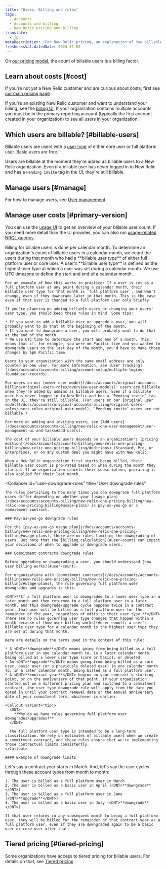 ```yaml
---
title: "Users: Billing and rules"
tags:
  - Accounts
  - Accounts and billing
  - New Relic pricing and billing
translate:
  - jp
metaDescription: "For New Relic pricing, an explanation of how billable users are calculated and rules for downgrading users."
freshnessValidatedDate: 2024-11-08
---
```


On [our pricing model](/docs/accounts/accounts-billing/new-relic-one-pricing-billing/new-relic-one-pricing-billing), the count of billable users is a billing factor.

## Learn about costs [#cost]

If you're not yet a New Relic customer and are curious about costs, first see [our main pricing page](https://newrelic.com/pricing).

If you're an existing New Relic customer and want to understand your billing, see the [billing UI](/docs/accounts/accounts-billing/general-account-settings/introduction-account-settings). If your organization contains multiple accounts, you must be in the primary reporting account (typically the first account created in your organization) to see all users in your organization.

## Which users are billable? [#billable-users]

Billable users are users with a [user type](/docs/accounts/accounts-billing/new-relic-one-user-management/user-type) of either core user or full platform user. Basic users are free.

Users are billable at the moment they're added as billable users to a New Relic organization. Even if a billable user has never logged in to New Relic and has a `Pending invite` tag in the UI, they're still billable.

## Manage users [#manage]

For how to manage users, see [User management](/docs/accounts/accounts-billing/new-relic-one-user-management/user-management-ui-and-tasks).


## Manage user costs [#primary-version]

You can use the [usage UI](/docs/accounts/accounts-billing/general-account-settings/introduction-account-settings/#pricing) to get an overview of your billable user count. If you need more detail than the UI provides, you can also run [usage-related NRQL queries](/docs/accounts/accounts-billing/new-relic-one-pricing-billing/usage-queries-alerts).

<CollapserGroup>
  <Collapser
    id="user-count"
    title="How billable users are counted"
  >
    Billing for billable users is done per calendar month. To determine an organization's count of billable users in a calendar month, we count the users during that month who had a <DNT>**billable user type**</DNT> of either full platform user or core user. A user's <DNT>**billable user type**</DNT> is defined as the highest user type at which a user was set during a calendar month. We use UTC timezone to define the start and end of a calendar month.

    For an example of how this works in practice: If a user is set as a full platform user at any point during a calendar month, their billable user type for that month is `full platform user`, and won't change, even if they downgrade later in that month. This is the case even if that user is changed to a full platform user only briefly.

    If you're planning on adding billable users or changing your users' user type, you should keep these rules in mind. Some tips:

    * If you want to add a billable user or upgrade a user, you will probably want to do that at the beginning of the month.
    * If you want to downgrade a user, you will probably want to do that at the end of the month.
    * We use UTC time to determine the start and end of a month. This means that if, for example, you were on Pacific time and you wanted to downgrade users on the last day of the month, you'd have to make those changes by 5pm Pacific time.

    Users in your organization with the same email address are only counted as one user. For more information, see [User tracking](/docs/accounts/accounts-billing/account-setup/multiple-logins-found#user-records).

    For users on our [newer user model](/docs/accounts/original-accounts-billing/original-users-roles/overview-user-models): users are billable when they're added by admins as billable users. Even if a billable user has never logged in to New Relic and has a `Pending invite` tag in the UI, they're still billable. (For users on our [original user model](/docs/accounts/original-accounts-billing/original-users-roles/users-roles-original-user-model), `Pending invite` users are not billable.)

    For more on adding and inviting users, see [Add users](/docs/accounts/accounts-billing/new-relic-one-user-management/user-management-ui-and-tasks#add-users).

    The cost of your billable users depends on an organization's [pricing edition](/docs/accounts/accounts-billing/new-relic-one-pricing-billing/new-relic-one-pricing-billing/#editions) (Standard, Pro, or Enterprise), or on any custom deal you might have with New Relic.

    When a New Relic organization first starts being billed, their billable user count is pro-rated based on when during the month they started. If an organization cancels their subscription, prorating is also applied for their last month.
  </Collapser>

  <Collapser
    id="user-downgrade-rules"
    title="User downgrade rules"
  >
    The rules pertaining to how many times you can downgrade full platform users differ depending on whether your [usage plan](/docs/accounts/accounts-billing/new-relic-one-pricing-billing/new-relic-one-pricing-billing#usage-plans) is pay-as-you-go or a commitment contract.

    ### Pay-as-you-go downgrade rules

    For the [pay-as-you-go usage plan](/docs/accounts/accounts-billing/new-relic-one-pricing-billing/new-relic-one-pricing-billing#usage-plans), there are no rules limiting the downgrading of users. But note that the [billing calculation](#user-count) can impact your decisions of when to upgrade or downgrade users.

    ### Commitment contracts downgrade rules

    Before upgrading or downgrading a user, you should understand [how user billing works](#user-count).

    For organizations with [commitment contracts](/docs/accounts/accounts-billing/new-relic-one-pricing-billing/new-relic-one-pricing-billing/#usage-plans), the rule governing full platform user downgrades and upgrades is this:

    <DNT>**If a full platform user is downgraded to a lower user type in a later month and then returned to a full platform user in a later month, and this downgrade/upgrade cycle happens twice in a contract year, that user will be billed as a full platform user for the remainder of the year, regardless of edits to their user type.**</DNT> There are no rules governing user type changes that happen within a month because of [how user billing works](#user-count): a user's billable user type for a calendar month is the highest user type they are set at during that month.

    Here are details on the terms used in the context of this rule:

    * A <DNT>**downgrade**</DNT> means going from being billed as a full platform user in one calendar month to, in a later calendar month, being billed as a lower user type (core or basic), or deleted.
    * An <DNT>**upgrade**</DNT> means going from being billed as a core user, basic user (or a previously deleted user) in one calendar month to, in a later calendar month, being billed as a full platform user.
    * A <DNT>**contract year**</DNT> begins on your contract's starting point, or on the anniversary of that point. If your organization started out on a different pricing plan and switched to a commitment contract, the user type downgrade rule will apply from the date you opted in until your contract renewal date or the annual anniversary date of your commitment term, whichever is earlier.

    <Callout variant="tip">
      <DNT>
        **Why do we have rules governing full platform user downgrades/upgrades?**
      </DNT>

      The full platform user type is intended to be a long-term classification. We rely on estimates of billable users when we create a commitment contract, and these rules ensure that we're implementing those contractual limits consistently.
    </Callout>

    #### Example of downgrade limits

Let's say a contract year starts in March. And, let's say the user cycles through these account types from month to month:

    1. The user is billed as a full platform user in March
    2. The user is billed as a basic user in April (<DNT>**downgrade**</DNT>)
    3. The user is billed as a full platform user in June (<DNT>**upgrade**</DNT>)
    4. The user is billed as a basic user in July (<DNT>**downgrade**</DNT>)

    If that user returns in any subsequent month to being a full platform user, they will be billed for the remainder of that contract year as a full platform user, even if they are downgraded again to be a basic user or core user after that.
  </Collapser>
</CollapserGroup>

## Tiered pricing [#tiered-pricing]

Some organizations have access to tiered pricing for billable users. For details on that, see [Tiered pricing](/docs/accounts/accounts-billing/new-relic-one-pricing-billing/new-relic-one-pricing-billing#tiered-pricing).

